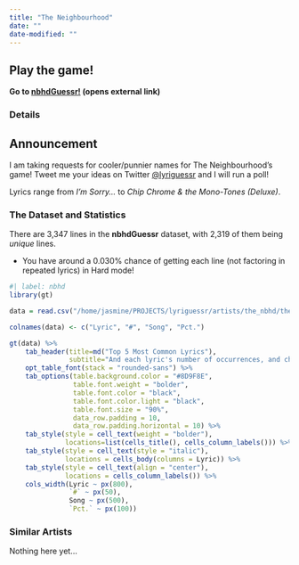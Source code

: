 ```yaml
---
title: "The Neighbourhood"
date: ""
date-modified: ""
---
```


::: {.callout-tip appearance="simple"}
## Play the game!
::: lead
**Go to <a href="https://thenbhd.lyriguessr.xyz/" target="_blank">nbhdGuessr!</a> (opens external link)**
:::
:::

### Details

::: {.callout-note appearance="simple"}
## Announcement
I am taking requests for cooler/punnier names for The Neighbourhood's game! Tweet me your ideas on Twitter [@lyriguessr](https://x.com/lyriguessr) and I will run a poll!
:::

Lyrics range from *I'm Sorry...* to *Chip Chrome & the Mono-Tones (Deluxe)*.

### The Dataset and Statistics

There are 3,347 lines in the **nbhdGuessr** dataset, with 2,319 of them being *unique* lines. 

* You have around a 0.030% chance of getting each line (not factoring in repeated lyrics) in Hard mode! 
```r
#| label: nbhd
library(gt)

data = read.csv("/home/jasmine/PROJECTS/lyriguessr/artists/the_nbhd/the neighbourhood_counts.csv")

colnames(data) <- c("Lyric", "#", "Song", "Pct.")

gt(data) %>% 
    tab_header(title=md("Top 5 Most Common Lyrics"), 
               subtitle="And each lyric's number of occurrences, and chance of showing up in Hard mode") %>%
    opt_table_font(stack = "rounded-sans") %>%
    tab_options(table.background.color = "#8D9F8E",
                table.font.weight = "bolder",
                table.font.color = "black",
                table.font.color.light = "black",
                table.font.size = "90%",
                data_row.padding = 10,
                data_row.padding.horizontal = 10) %>%
    tab_style(style = cell_text(weight = "bolder"),
              locations=list(cells_title(), cells_column_labels())) %>%
    tab_style(style = cell_text(style = "italic"),
              locations = cells_body(columns = Lyric)) %>%
    tab_style(style = cell_text(align = "center"),
              locations = cells_column_labels()) %>%
    cols_width(Lyric ~ px(800),
               `#` ~ px(50),
               Song ~ px(500),
               `Pct.` ~ px(100))
```

### Similar Artists

Nothing here yet...

